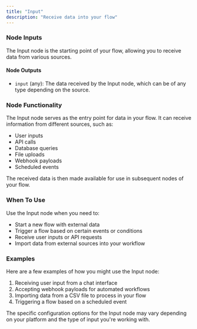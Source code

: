 ```yaml
---
title: "Input"
description: "Receive data into your flow"
---
```


### Node Inputs

The Input node is the starting point of your flow, allowing you to receive data from various sources.

#### Node Outputs

- `input` (any): The data received by the Input node, which can be of any type depending on the source.

### Node Functionality

The Input node serves as the entry point for data in your flow. It can receive information from different sources, such as:

- User inputs
- API calls
- Database queries
- File uploads
- Webhook payloads
- Scheduled events

The received data is then made available for use in subsequent nodes of your flow.

### When To Use

Use the Input node when you need to:

- Start a new flow with external data
- Trigger a flow based on certain events or conditions
- Receive user inputs or API requests
- Import data from external sources into your workflow

### Examples

Here are a few examples of how you might use the Input node:

1. Receiving user input from a chat interface
2. Accepting webhook payloads for automated workflows
3. Importing data from a CSV file to process in your flow
4. Triggering a flow based on a scheduled event

<Info>
  The specific configuration options for the Input node may vary depending on
  your platform and the type of input you're working with.
</Info>
